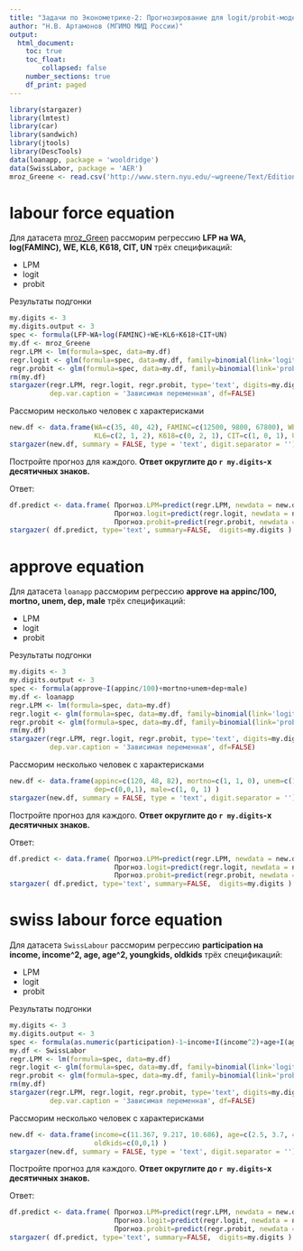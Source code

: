 ```yaml
---
title: "Задачи по Эконометрике-2: Прогнозирование для logit/probit-моделей"
author: "Н.В. Артамонов (МГИМО МИД России)"
output:
  html_document:
    toc: true
    toc_float: 
        collapsed: false
    number_sections: true
    df_print: paged
---
```


```r
library(stargazer)
library(lmtest)
library(car)
library(sandwich)
library(jtools)
library(DescTools)
data(loanapp, package = 'wooldridge')
data(SwissLabor, package = 'AER')
mroz_Greene <- read.csv('http://www.stern.nyu.edu/~wgreene/Text/Edition7/TableF5-1.csv')
```

# labour force equation

Для датасета [mroz_Green](http://www.stern.nyu.edu/~wgreene/Text/Edition7/TableF5-1.csv)
рассморим регрессию **LFP на WA, log(FAMINC), WE, KL6, K618, CIT, UN**
трёх спецификаций:

- LPM
- logit
- probit

Результаты подгонки

```r
my.digits <- 3
my.digits.output <- 3
spec <- formula(LFP~WA+log(FAMINC)+WE+KL6+K618+CIT+UN)
my.df <- mroz_Greene
regr.LPM <- lm(formula=spec, data=my.df)
regr.logit <- glm(formula=spec, data=my.df, family=binomial(link='logit'))
regr.probit <- glm(formula=spec, data=my.df, family=binomial(link='probit'))
rm(my.df)
stargazer(regr.LPM, regr.logit, regr.probit, type='text', digits=my.digits.output, digit.separator = '', 
          dep.var.caption = 'Зависимая переменная', df=FALSE)
```

Рассморим несколько человек с характерисками

```r
new.df <- data.frame(WA=c(35, 40, 42), FAMINC=c(12500, 9800, 67800), WE=c(15, 12, 14), 
                     KL6=c(2, 1, 2), K618=c(0, 2, 1), CIT=c(1, 0, 1), UN=c(5, 7.5, 3) )
stargazer(new.df, summary = FALSE, type = 'text', digit.separator = '')
```

Постройте прогноз для каждого. **Ответ округлите до `r my.digits`-х десятичных знаков.**

Ответ:

```r
df.predict <- data.frame( Прогноз.LPM=predict(regr.LPM, newdata = new.df), 
                          Прогноз.logit=predict(regr.logit, newdata = new.df, type='response') , 
                          Прогноз.probit=predict(regr.probit, newdata = new.df, type='response') )
stargazer( df.predict, type='text', summary=FALSE,  digits=my.digits )
```

# approve equation

Для датасета `loanapp`
рассморим регрессию **approve на appinc/100, mortno, unem, dep, male**
трёх спецификаций:

- LPM
- logit
- probit

Результаты подгонки

```r
my.digits <- 3
my.digits.output <- 3
spec <- formula(approve~I(appinc/100)+mortno+unem+dep+male)
my.df <- loanapp
regr.LPM <- lm(formula=spec, data=my.df)
regr.logit <- glm(formula=spec, data=my.df, family=binomial(link='logit'))
regr.probit <- glm(formula=spec, data=my.df, family=binomial(link='probit'))
rm(my.df)
stargazer(regr.LPM, regr.logit, regr.probit, type='text', digits=my.digits.output, digit.separator = '', 
          dep.var.caption = 'Зависимая переменная', df=FALSE)
```

Рассморим несколько человек с характерисками

```r
new.df <- data.frame(appinc=c(120, 48, 82), mortno=c(1, 1, 0), unem=c(1.8, 3.2, 3.9), 
                     dep=c(0,0,1), male=c(1, 0, 1) )
stargazer(new.df, summary = FALSE, type = 'text', digit.separator = '')
```

Постройте прогноз для каждого. **Ответ округлите до `r my.digits`-х десятичных знаков.**

Ответ:

```r
df.predict <- data.frame( Прогноз.LPM=predict(regr.LPM, newdata = new.df), 
                          Прогноз.logit=predict(regr.logit, newdata = new.df, type='response') , 
                          Прогноз.probit=predict(regr.probit, newdata = new.df, type='response') )
stargazer( df.predict, type='text', summary=FALSE,  digits=my.digits )
```


# swiss labour force equation

Для датасета `SwissLabour`
рассморим регрессию **participation на income, income^2, age, age^2, youngkids, oldkids**
трёх спецификаций:

- LPM
- logit
- probit

Результаты подгонки

```r
my.digits <- 3
my.digits.output <- 3
spec <- formula(as.numeric(participation)-1~income+I(income^2)+age+I(age^2)+youngkids+oldkids)
my.df <- SwissLabor
regr.LPM <- lm(formula=spec, data=my.df)
regr.logit <- glm(formula=spec, data=my.df, family=binomial(link='logit'))
regr.probit <- glm(formula=spec, data=my.df, family=binomial(link='probit'))
rm(my.df)
stargazer(regr.LPM, regr.logit, regr.probit, type='text', digits=my.digits.output, digit.separator = '', 
          dep.var.caption = 'Зависимая переменная', df=FALSE)
```

Рассморим несколько человек с характерисками

```r
new.df <- data.frame(income=c(11.367, 9.217, 10.686), age=c(2.5, 3.7, 4.2), youngkids=c(0, 2, 2), 
                     oldkids=c(0,0,1) )
stargazer(new.df, summary = FALSE, type = 'text', digit.separator = '')
```

Постройте прогноз для каждого. **Ответ округлите до `r my.digits`-х десятичных знаков.**

Ответ:

```r
df.predict <- data.frame( Прогноз.LPM=predict(regr.LPM, newdata = new.df), 
                          Прогноз.logit=predict(regr.logit, newdata = new.df, type='response') , 
                          Прогноз.probit=predict(regr.probit, newdata = new.df, type='response') )
stargazer( df.predict, type='text', summary=FALSE,  digits=my.digits )
```